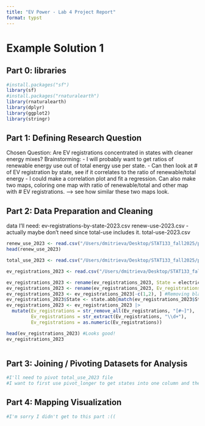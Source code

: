 ```yaml
---
title: "EV Power - Lab 4 Project Report"
format: typst
---
```


# Example Solution 1

## **Part 0: libraries**

```r
#install.packages("sf")
library(sf)
#install.packages("rnaturalearth")
library(rnaturalearth)
library(dplyr)
library(ggplot2)
library(stringr)
```

## **Part 1:** **Defining Research Question**

Chosen Question: Are EV registrations concentrated in states with cleaner energy mixes?
Brainstorming:
- I will probably want to get ratios of renewable energy use out of total energy use per state.
- Can then look at # of EV registration by state, see if it correlates to the ratio of renewable/total energy
- I could make a correlation plot and fit a regression. Can also make two maps, coloring one map with ratio of renewable/total and other map with # EV registrations. --> see how similar these two maps look. 

## **Part 2: Data Preparation and Cleaning**
data I'll need: 
ev-registrations-by-state-2023.csv
renew-use-2023.csv - actually maybe don't need since total-use includes it.
total-use-2023.csv

```r
renew_use_2023 <- read.csv("/Users/dmitrieva/Desktop/STAT133_fall2025/project4/ev-power-AnnaDmitrieva7/data/renew-use-2023.csv")
head(renew_use_2023)

total_use_2023 <- read.csv("/Users/dmitrieva/Desktop/STAT133_fall2025/project4/ev-power-AnnaDmitrieva7/data/total-use-2023.csv")

ev_registrations_2023 <- read.csv("/Users/dmitrieva/Desktop/STAT133_fall2025/project4/ev-power-AnnaDmitrieva7/data/ev-registrations-by-state-2023.csv")

ev_registrations_2023 <- rename(ev_registrations_2023, State = electric.vehicle.registrations_by_state..2023.) #Renaming first column
ev_registrations_2023 <- rename(ev_registrations_2023, Ev_registrations = X) #Renaming second column
ev_registrations_2023 <- ev_registrations_2023[-c(1,2), ] #Removing blank first row
ev_registrations_2023$State <- state.abb[match(ev_registrations_2023$State, state.name)] #Converting state names to abbreviations to match total use file
ev_registrations_2023 <- ev_registrations_2023 |>
  mutate(Ev_registrations = str_remove_all(Ev_registrations, "[#~]"),
         Ev_registrations = str_extract(Ev_registrations, "\\d+"),
         Ev_registrations = as.numeric(Ev_registrations))

head(ev_registrations_2023) #Looks good!
ev_registrations_2023



```

## **Part 3: Joining / Pivoting Datasets for Analysis**

```r
#I'll need to pivot total_use_2023 file
#I want to first use pivot_longer to get states into one column and then pivot_wider to ensure I have one row per state.
```

## **Part 4: Mapping Visualization**

```r
#I'm sorry I didn't get to this part :((
```